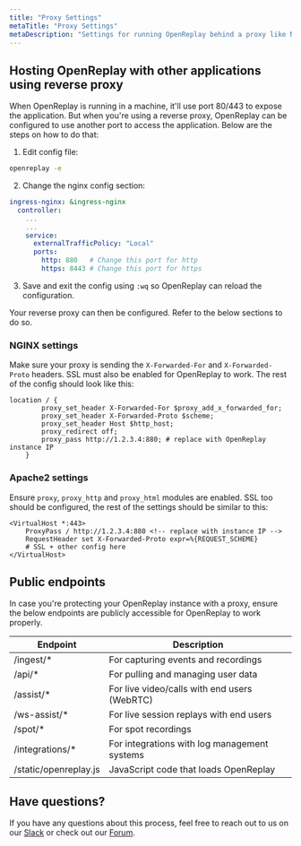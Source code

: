 ```yaml
---
title: "Proxy Settings"
metaTitle: "Proxy Settings"
metaDescription: "Settings for running OpenReplay behind a proxy like NGINX or Apache2."
---
```


## Hosting OpenReplay with other applications using reverse proxy

When OpenReplay is running in a machine, it'll use port 80/443 to expose the application. But when you're using a reverse proxy, OpenReplay can be configured to use another port to access the application. Below are the steps on how to do that:

1. Edit config file:

```bash
openreplay -e
```

2. Change the nginx config section:

```yaml
ingress-nginx: &ingress-nginx
  controller:
	...
	...
    service:
      externalTrafficPolicy: "Local"
      ports:
        http: 880   # Change this port for http
        https: 8443 # Change this port for https
```
3. Save and exit the config using `:wq` so OpenReplay can reload the configuration.

Your reverse proxy can then be configured. Refer to the below sections to do so.

### NGINX settings

Make sure your proxy is sending the `X-Forwarded-For` and `X-Forwarded-Proto` headers. SSL must also be enabled for OpenReplay to work. The rest of the config should look like this:

```nginx
location / {
        proxy_set_header X-Forwarded-For $proxy_add_x_forwarded_for;
        proxy_set_header X-Forwarded-Proto $scheme;
        proxy_set_header Host $http_host;
        proxy_redirect off;
        proxy_pass http://1.2.3.4:880; # replace with OpenReplay instance IP
    }
```

### Apache2 settings

Ensure `proxy`, `proxy_http` and `proxy_html` modules are enabled. SSL too should be configured, the rest of the settings should be similar to this:

```apacheconf
<VirtualHost *:443>
    ProxyPass / http://1.2.3.4:880 <!-- replace with instance IP -->
    RequestHeader set X-Forwarded-Proto expr=%{REQUEST_SCHEME}
    # SSL + other config here
</VirtualHost>
```

## Public endpoints

In case you're protecting your OpenReplay instance with a proxy, ensure the below endpoints are publicly accessible for OpenReplay to work properly.

| Endpoint | Description |
|----------|-------------|
| /ingest/* | For capturing events and recordings |
| /api/* | For pulling and managing user data |
| /assist/* | For live video/calls with end users (WebRTC) |
| /ws-assist/* | For live session replays with end users |
| /spot/* | For spot recordings |
| /integrations/* | For integrations with log management systems |
| /static/openreplay.js | JavaScript code that loads OpenReplay |

## Have questions?

If you have any questions about this process, feel free to reach out to us on our [Slack](https://slack.openreplay.com) or check out our [Forum](https://forum.openreplay.com).
